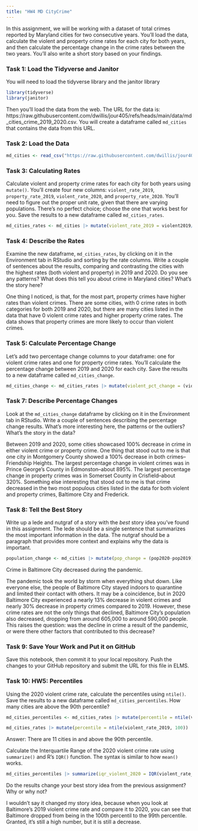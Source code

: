 ```yaml
---
title: "HW4 MD CityCrime"
---
```


In this assignment, we will be working with a dataset of total crimes reported by Maryland cities for two consecutive years. You'll load the data, calculate the violent and property crime rates for each city for both years, and then calculate the percentage change in the crime rates between the two years. You'll also write a short story based on your findings.

### Task 1: Load the Tidyverse and Janitor

You will need to load the tidyverse library and the janitor library

```r
library(tidyverse)
library(janitor)
```

Then you'll load the data from the web. The URL for the data is: https://raw.githubusercontent.com/dwillis/jour405/refs/heads/main/data/md_cities_crime_2019_2020.csv. You will create a dataframe called `md_cities` that contains the data from this URL.

### Task 2: Load the Data

```r
md_cities <- read_csv("https://raw.githubusercontent.com/dwillis/jour405/refs/heads/main/data/md_cities_crime_2019_2020.csv")
```
### Task 3: Calculating Rates

Calculate violent and property crime rates for each city for both years using `mutate()`. You'll create four new columns: `violent_rate_2019`, `property_rate_2019`, `violent_rate_2020`, and `property_rate_2020`. You'll need to figure out the proper unit rate, given that there are varying populations. There's no perfect choice; choose the one that works best for you. Save the results to a new dataframe called `md_cities_rates`.

```r
md_cities_rates <- md_cities |> mutate(violent_rate_2019 = violent2019/pop2019 * 10000, property_rate_2019 = property2019/pop2019 * 10000, violent_rate_2020 = violent2020/pop2020 * 10000, property_rate_2020 = property2020/pop2020 * 10000)
```

### Task 4: Describe the Rates

Examine the new dataframe, `md_cities_rates`, by clicking on it in the Environment tab in RStudio and sorting by the rate columns. Write a couple of sentences about the results, comparing and contrasting the cities with the highest rates (both violent and property) in 2019 and 2020. Do you see any patterns? What does this tell you about crime in Maryland cities? What's the story here?

One thing I noticed, is that, for the most part, property crimes have higher rates than violent crimes. There are some cities, with 0 crime rates in both categories for both 2019 and 2020, but there are many cities listed in the data that have 0 violent crime rates and higher property crime rates. The data shows that property crimes are more likely to occur than violent crimes.


### Task 5: Calculate Percentage Change

Let's add two percentage change columns to your dataframe: one for violent crime rates and one for property crime rates. You'll calculate the percentage change between 2019 and 2020 for each city. Save the results to a new dataframe called `md_cities_change`.

```r
md_cities_change <- md_cities_rates |> mutate(violent_pct_change = (violent_rate_2020 - violent_rate_2019) / violent_rate_2019*100, property_pct_change = (property_rate_2020 - property_rate_2019)/property_rate_2019*100)
```

### Task 7: Describe Percentage Changes

Look at the `md_cities_change` dataframe by clicking on it in the Environment tab in RStudio. Write a couple of sentences describing the percentage change results. What's more interesting here, the patterns or the outliers? What's the story in the data?

Between 2019 and 2020, some cities showcased 100% decrease in crime in either violent crime or property crime. One thing that stood out to me is that one city in Montgomery County showed a 100% decrease in both crimes--Friendship Heights. The largest percentage change in violent crimes was in Prince George's County in Edmonston--about 895%. The largest percentage change in property crimes was in Somerset County in Crisfield--about 320%. Something else interesting that stood out to me is that crime decreased in the two most populous cities listed in the data for both violent and property crimes, Baltimore City and Frederick.

### Task 8: Tell the Best Story

Write up a lede and nutgraf of a story with the _best_ story idea you've found in this assignment. The lede should be a single sentence that summarizes the most important information in the data. The nutgraf should be a paragraph that provides more context and explains why the data is important.

```r
population_change <- md_cities |> mutate(pop_change = (pop2020-pop2019)/pop2019 * 100)
```


Crime in Baltimore City decreased during the pandemic.

The pandemic took the world by storm when everything shut down. Like everyone else, the people of Baltimore City stayed indoors to quarantine and limited their contact with others. It may be a coincidence, but in 2020 Baltimore City experienced a nearly 13% decrease in violent crimes and nearly 30% decrease in property crimes compared to 2019. However, these crime rates are not the only things that declined, Baltimore City's population also decreased, dropping from around 605,000 to around 590,000 people. This raises the question: was the decline in crime a result of the pandemic, or were there other factors that contributed to this decrease?

### Task 9: Save Your Work and Put it on GitHub

Save this notebook, then commit it to your local repository. Push the changes to your GitHub repository and submit the URL for this file in ELMS.

### Task 10: HW5: Percentiles

Using the 2020 violent crime rate, calculate the percentiles using `ntile()`. Save the results to a new dataframe called `md_cities_percentiles`. How many cities are above the 90th percentile?

```r
md_cities_percentiles <- md_cities_rates |> mutate(percentile = ntile(violent_rate_2020, 100))

md_cities_rates |> mutate(percentile = ntile(violent_rate_2019, 100))
```
Answer: There are 11 cities in and above the 90th percentile. 

Calculate the Interquartile Range of the 2020 violent crime rate using `summarize()` and R's `IQR()` function. The syntax is similar to how `mean()` works.

```r
md_cities_percentiles |> summarize(iqr_violent_2020 = IQR(violent_rate_2020))
```

Do the results change your best story idea from the previous assignment? Why or why not?

I wouldn't say it changed my story idea, because when you look at Baltimore's 2019 violent crime rate and compare it to 2020, you can see that Baltimore dropped from being in the 100th percentil to the 99th percentile. Granted, it's still a high number, but it is still a decrease.
